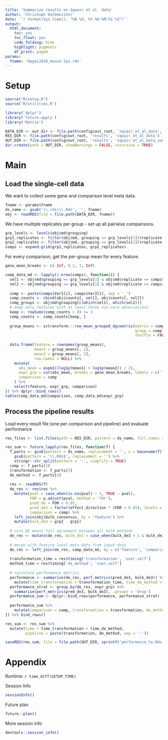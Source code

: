 ```yaml
---
title: 'Summarize results on Squair et al. data'
author: 'Christoph Hafemeister'
date: '`r format(Sys.time(), "%B %d, %Y %H:%M:%S %Z")`'
output:
  html_document: 
    toc: yes
    toc_float: yes
    code_folding: hide
    highlight: pygments
    df_print: paged
params: 
  fname: 'Hagai2018_mouse-lps.rds'
---
```


# Setup

```r
source("R/setup.R")
source('R/utilities.R')

library('dplyr')
library('future.apply')
library('Matrix')

DATA_DIR <- out_dir <- file.path(config$out_root, 'squair_et_al_data', 'for_benchmark')
RES_DIR <- file.path(config$out_root, 'results', 'squair_et_al_data')
OUT_DIR <- file.path(config$out_root, 'results', 'squair_et_al_data_summarized')
dir.create(path = OUT_DIR, showWarnings = FALSE, recursive = TRUE)
```

# Main

## Load the single-cell data

We want to collect some gene and comparison level meta data.

```r
fname <- params$fname
ds_name <- gsub('\\.rds|\\.Rds', '', fname)
obj <- readRDS(file = file.path(DATA_DIR, fname))
```

We have multiple replicates per group - set up all pairwise comparisons.

```r
grp_levels <- levels(obj$md$grouping)
grp1_replicates <- filter(obj$md, grouping == grp_levels[1])$replicate %>% unique()
grp2_replicates <- filter(obj$md, grouping == grp_levels[2])$replicate %>% unique()
comps <- expand.grid(grp1_replicates, grp2_replicates)
```

For every comparison, get the per-group mean for every feature.

```r
gene_mean_breaks <- c(-Inf, 0.1, 1, Inf)

comp_data_md <- lapply(1:nrow(comps), function(i) {
  sel1 <- obj$md$grouping == grp_levels[1] & obj$md$replicate == comps$Var1[i]
  sel2 <- obj$md$grouping == grp_levels[2] & obj$md$replicate == comps$Var2[i]
  
  comp <- paste(comps$Var1[i], comps$Var2[i], sep = '_')
  comp_counts <- cbind(obj$counts[, sel1], obj$counts[, sel2])
  comp_groups <- obj$md$grouping[c(which(sel1), which(sel2))]
  # keep only features with at least three non-zero observations
  keep <- rowSums(comp_counts > 0) >= 3
  comp_counts <- comp_counts[keep, ]
  
  group_means <- sctransform:::row_mean_grouped_dgcmatrix(matrix = comp_counts, 
                                                          group = comp_groups, 
                                                          shuffle = FALSE)
  
  data.frame(feature = rownames(group_means),
             mean1 = group_means[, 1],
             mean2 = group_means[, 2], 
             row.names = NULL) %>%
    mutate(
      obs_mean = expm1((log1p(mean1) + log1p(mean2)) / 2),
      expr_grp = cut(obs_mean, breaks = gene_mean_breaks, labels = c('low', 'medium', 'high')),
      comparison = comp
    ) %>%
    select(feature, expr_grp, comparison)
}) %>% dplyr::bind_rows()
table(comp_data_md$comparison, comp_data_md$expr_grp)
```

## Process the pipeline results

Load every result file (one per comparison and pipeline) and evaluate performance

```r
res_files <- list.files(path = RES_DIR, pattern = ds_name, full.names = TRUE)

res_sum <- future_lapply(res_files, function(f) {
  f_parts <- gsub(pattern = ds_name, replacement = '', x = basename(f)) %>%
    gsub(pattern = '\\.Rds$', replacement = '') %>%
    stringr::str_split(pattern = '-', simplify = TRUE)
  comp <- f_parts[2]
  transformation <- f_parts[3]
  de_method <- f_parts[4]
  
  res <- readRDS(f)
  de_res <- res$res %>% 
    mutate(pval = case_when(is.na(pval) ~ 1, TRUE ~ pval),
           FDR = p.adjust(pval, method = 'fdr'),
           pred_de = FDR < 0.05,
           pred_de3 = factor(effect_direction * (FDR < 0.05), levels = c(-1, 0, 1)),
           comparison = comp) %>%
    left_join(obj$bulk_consensus, by = 'feature') %>%
    mutate(bulk_de3 = grp2 - grp1)
  
  # core DE means full agreement between all bulk methods
  de_res <- mutate(de_res, bulk_de3 = case_when(bulk_de3 < 1 & bulk_de3 > -1 ~ 0, TRUE ~ bulk_de3))
  
  # merge with feature level meta data from input data
  de_res <- left_join(de_res, comp_data_md, by = c('feature', 'comparison'))
  
  transformation_time = res$timing['transformation', 'user.self'] 
  method_time = res$timing['de_method', 'user.self'] 
    
  # calculate performance metrics
  performance <- summarise(de_res, perf_metrics(pred_de3, bulk_de3)) %>%
    mutate(time_transformation = transformation_time, time_de_method = method_time)
  performance_strat <- group_by(de_res, expr_grp) %>%
    summarise(perf_metrics(pred_de3, bulk_de3), .groups = 'drop')
  performance_sum <- dplyr::bind_rows(performance, performance_strat)
  
  performance_sum %>%
    mutate(comparison = comp, transformation = transformation, de_method = de_method) 
}) %>% bind_rows()

res_sum <- res_sum %>%
  mutate(time = time_transformation + time_de_method,
         pipeline = paste(transformation, de_method, sep = '-'))
```

```r
saveRDS(res_sum, file = file.path(OUT_DIR, sprintf('performance_%s.Rds', ds_name))) 
```


# Appendix

Runtime: `r time_diff(SETUP_TIME)`

Session Info
```r
sessionInfo()
```

Future plan
```r
future::plan()
```

More session info
```r
devtools::session_info()
```
